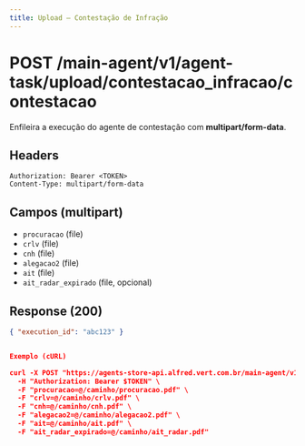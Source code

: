 ```yaml
---
title: Upload — Contestação de Infração
---
```


# POST /main-agent/v1/agent-task/upload/contestacao_infracao/contestacao

Enfileira a execução do agente de contestação com **multipart/form-data**.

## Headers
```http
Authorization: Bearer <TOKEN>
Content-Type: multipart/form-data
```


## Campos (multipart)
- `procuracao` (file)
- `crlv` (file)
- `cnh` (file)
- `alegacao2` (file)
- `ait` (file)
- `ait_radar_expirado` (file, opcional)

## Response (200)
```json
{ "execution_id": "abc123" }


Exemplo (cURL)

curl -X POST "https://agents-store-api.alfred.vert.com.br/main-agent/v1/agent-task/upload/contestacao_infracao/contestacao" \
  -H "Authorization: Bearer $TOKEN" \
  -F "procuracao=@/caminho/procuracao.pdf" \
  -F "crlv=@/caminho/crlv.pdf" \
  -F "cnh=@/caminho/cnh.pdf" \
  -F "alegacao2=@/caminho/alegacao2.pdf" \
  -F "ait=@/caminho/ait.pdf" \
  -F "ait_radar_expirado=@/caminho/ait_radar.pdf"
